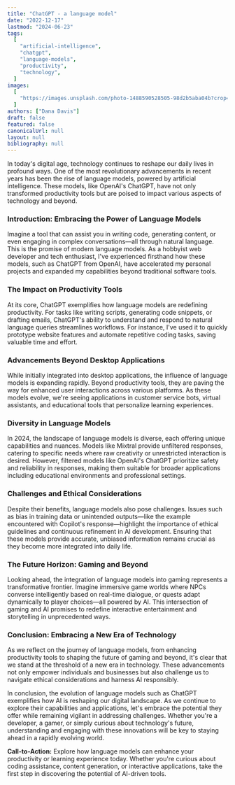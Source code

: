 ```yaml
---
title: "ChatGPT - a language model"
date: "2022-12-17"
lastmod: "2024-06-23"
tags:
  [
    "artificial-intelligence",
    "chatgpt",
    "language-models",
    "productivity",
    "technology",
  ]
images:
  [
    "https://images.unsplash.com/photo-1488590528505-98d2b5aba04b?crop=entropy&cs=tinysrgb&fit=max&fm=jpg&ixid=M3wxMTc3M3wwfDF8c2VhcmNofDJ8fHRlY2h8ZW58MHx8fHwxNzE5MTQ5NDE0fDA&ixlib=rb-4.0.3&q=80&w=2000",
  ]
authors: ["Dana Davis"]
draft: false
featured: false
canonicalUrl: null
layout: null
bibliography: null
---
```

In today's digital age, technology continues to reshape our daily lives in profound ways. One of the most revolutionary advancements in recent years has been the rise of language models, powered by artificial intelligence. These models, like OpenAI's ChatGPT, have not only transformed productivity tools but are poised to impact various aspects of technology and beyond.

### Introduction: Embracing the Power of Language Models

Imagine a tool that can assist you in writing code, generating content, or even engaging in complex conversations—all through natural language. This is the promise of modern language models. As a hobbyist web developer and tech enthusiast, I've experienced firsthand how these models, such as ChatGPT from OpenAI, have accelerated my personal projects and expanded my capabilities beyond traditional software tools.

### The Impact on Productivity Tools

At its core, ChatGPT exemplifies how language models are redefining productivity. For tasks like writing scripts, generating code snippets, or drafting emails, ChatGPT's ability to understand and respond to natural language queries streamlines workflows. For instance, I've used it to quickly prototype website features and automate repetitive coding tasks, saving valuable time and effort.

### Advancements Beyond Desktop Applications

While initially integrated into desktop applications, the influence of language models is expanding rapidly. Beyond productivity tools, they are paving the way for enhanced user interactions across various platforms. As these models evolve, we're seeing applications in customer service bots, virtual assistants, and educational tools that personalize learning experiences.

### Diversity in Language Models

In 2024, the landscape of language models is diverse, each offering unique capabilities and nuances. Models like Mixtral provide unfiltered responses, catering to specific needs where raw creativity or unrestricted interaction is desired. However, filtered models like OpenAI's ChatGPT prioritize safety and reliability in responses, making them suitable for broader applications including educational environments and professional settings.

### Challenges and Ethical Considerations

Despite their benefits, language models also pose challenges. Issues such as bias in training data or unintended outputs—like the example encountered with Copilot's response—highlight the importance of ethical guidelines and continuous refinement in AI development. Ensuring that these models provide accurate, unbiased information remains crucial as they become more integrated into daily life.

### The Future Horizon: Gaming and Beyond

Looking ahead, the integration of language models into gaming represents a transformative frontier. Imagine immersive game worlds where NPCs converse intelligently based on real-time dialogue, or quests adapt dynamically to player choices—all powered by AI. This intersection of gaming and AI promises to redefine interactive entertainment and storytelling in unprecedented ways.

### Conclusion: Embracing a New Era of Technology

As we reflect on the journey of language models, from enhancing productivity tools to shaping the future of gaming and beyond, it's clear that we stand at the threshold of a new era in technology. These advancements not only empower individuals and businesses but also challenge us to navigate ethical considerations and harness AI responsibly.

In conclusion, the evolution of language models such as ChatGPT exemplifies how AI is reshaping our digital landscape. As we continue to explore their capabilities and applications, let's embrace the potential they offer while remaining vigilant in addressing challenges. Whether you're a developer, a gamer, or simply curious about technology's future, understanding and engaging with these innovations will be key to staying ahead in a rapidly evolving world.

**Call-to-Action:** Explore how language models can enhance your productivity or learning experience today. Whether you're curious about coding assistance, content generation, or interactive applications, take the first step in discovering the potential of AI-driven tools.